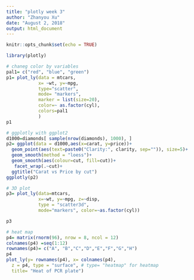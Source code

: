 ```yaml
---
title: "plotly week 3"
author: "Zhanyou Xu"
date: "August 2, 2018"
output: html_document
---
```


```r
knitr::opts_chunk$set(echo = TRUE)
```
```r
library(plotly)

```

```r
# chaneg color by variables
pal1= c("red", "blue", "green")
p1= plot_ly(data = mtcars,
            x= ~wt, y=~mpg,
            type="scatter",
            mode= "markers",
            marker = list(size=20),
            color=~ as.factor(cyl),
            colors=pal1
            )
p1
```
```r
# ggplotly with ggplot2
d1000=diamonds[ sample(nrow(diamonds), 1000), ]
p2= ggplot(data = d1000,aes(x=carat, y=price))+
  geom_point(aes(text=paste0("Clarity:", clarity, sep="")), size=5)+
  geom_smooth(method = "loess")+
  geom_smooth(aes(colour=cut, fill=cut))+
   facet_wrap(.~cut)+
  ggtitle("Carat vs Price by cut")
ggplotly(p2) 

```
```r
# 3D plot
p3= plot_ly(data=mtcars,
            x=~wt, y=~mpg, z=~disp,
            type = "scatter3d",
            mode="markers", color=~as.factor(cyl))

p3
```
```r
# heat map
p4= matrix(rnorm(96), nrow = 8, ncol = 12)
colnames(p4) =seq(1:12)
rownames(p4)= c("A", "B","C","D","E","F","G","H")
p4
plot_ly(y= rownames(p4), x= colnames(p4),
  z = p4, type = "surface", # type= "heatmap" for heatmap
  title= "Heat of PCR plate")

```



